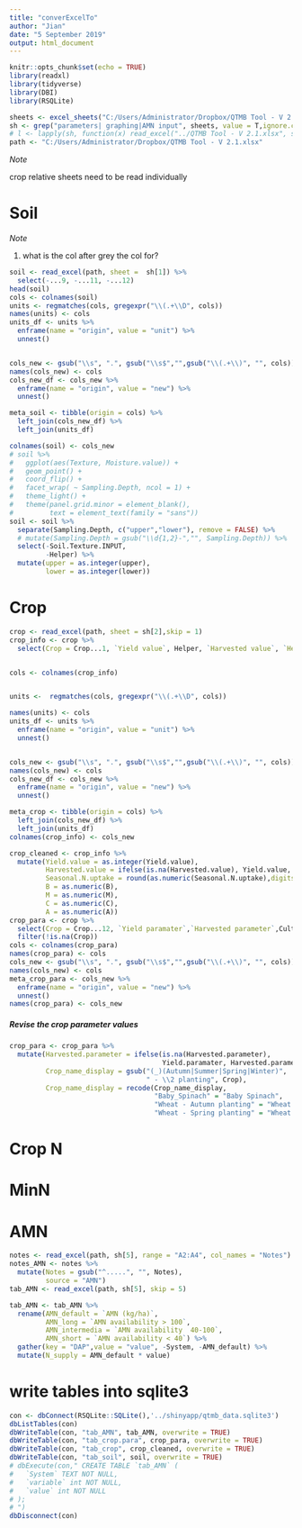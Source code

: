 ```yaml
---
title: "converExcelTo"
author: "Jian"
date: "5 September 2019"
output: html_document
---
```


```r
knitr::opts_chunk$set(echo = TRUE)
library(readxl)
library(tidyverse)
library(DBI)
library(RSQLite)

sheets <- excel_sheets("C:/Users/Administrator/Dropbox/QTMB Tool - V 2.1.xlsx")
sh <- grep("parameters| graphing|AMN input", sheets, value = T,ignore.case = T)
# l <- lapply(sh, function(x) read_excel("../QTMB Tool - V 2.1.xlsx", sheet = x))
path <- "C:/Users/Administrator/Dropbox/QTMB Tool - V 2.1.xlsx"
```
_Note_


crop relative sheets need to be read individually

# Soil

_Note_

1. what is the col after grey the col for? 
```r
soil <- read_excel(path, sheet =  sh[1]) %>% 
  select(-...9, -...11, -...12)
head(soil)
cols <- colnames(soil)
units <- regmatches(cols, gregexpr("\\(.+\\D", cols))
names(units) <- cols
units_df <- units %>% 
  enframe(name = "origin", value = "unit") %>% 
  unnest()


cols_new <- gsub("\\s", ".", gsub("\\s$","",gsub("\\(.+\\)", "", cols)))
names(cols_new) <- cols
cols_new_df <- cols_new %>% 
  enframe(name = "origin", value = "new") %>% 
  unnest()

meta_soil <- tibble(origin = cols) %>% 
  left_join(cols_new_df) %>% 
  left_join(units_df) 

colnames(soil) <- cols_new
# soil %>% 
#   ggplot(aes(Texture, Moisture.value)) +
#   geom_point() + 
#   coord_flip() +
#   facet_wrap( ~ Sampling.Depth, ncol = 1) +
#   theme_light() + 
#   theme(panel.grid.minor = element_blank(),
#         text = element_text(family = "sans"))
soil <- soil %>% 
  separate(Sampling.Depth, c("upper","lower"), remove = FALSE) %>% 
  # mutate(Sampling.Depth = gsub("\\d{1,2}-","", Sampling.Depth)) %>% 
  select(-Soil.Texture.INPUT,
         -Helper) %>% 
  mutate(upper = as.integer(upper),
         lower = as.integer(lower))
```


# Crop


```r
crop <- read_excel(path, sheet = sh[2],skip = 1) 
crop_info <- crop %>% 
  select(Crop = Crop...1, `Yield value`, Helper, `Harvested value`, `Helper 2`, `Seasonal N uptake (kg/ha)`, B, M, C, A)


cols <- colnames(crop_info)


units <-  regmatches(cols, gregexpr("\\(.+\\D", cols))

names(units) <- cols
units_df <- units %>% 
  enframe(name = "origin", value = "unit") %>% 
  unnest()


cols_new <- gsub("\\s", ".", gsub("\\s$","",gsub("\\(.+\\)", "", cols)))
names(cols_new) <- cols
cols_new_df <- cols_new %>% 
  enframe(name = "origin", value = "new") %>% 
  unnest()

meta_crop <- tibble(origin = cols) %>% 
  left_join(cols_new_df) %>% 
  left_join(units_df) 
colnames(crop_info) <- cols_new

crop_cleaned <- crop_info %>% 
  mutate(Yield.value = as.integer(Yield.value),
         Harvested.value = ifelse(is.na(Harvested.value), Yield.value, as.integer(Harvested.value)),
         Seasonal.N.uptake = round(as.numeric(Seasonal.N.uptake),digits = 0),
         B = as.numeric(B),
         M = as.numeric(M),
         C = as.numeric(C),
         A = as.numeric(A)) 
crop_para <- crop %>% 
  select(Crop = Crop...12, `Yield paramater`,`Harvested parameter`,Cultivar) %>% 
  filter(!is.na(Crop))
cols <- colnames(crop_para)
names(crop_para) <- cols
cols_new <- gsub("\\s", ".", gsub("\\s$","",gsub("\\(.+\\)", "", cols)))
names(cols_new) <- cols
meta_crop_para <- cols_new %>% 
  enframe(name = "origin", value = "new") %>% 
  unnest()
names(crop_para) <- cols_new


```

##### Revise the crop parameter values
```r
crop_para <- crop_para %>% 
  mutate(Harvested.parameter = ifelse(is.na(Harvested.parameter),
                                      Yield.paramater, Harvested.parameter),
         Crop_name_display = gsub("(_)(Autumn|Summer|Spring|Winter)",
                                  " - \\2 planting", Crop),
         Crop_name_display = recode(Crop_name_display, 
                                    "Baby_Spinach" = "Baby Spinach",
                                    "Wheat - Autumn planting" = "Wheat - Autumn sown", 
                                    "Wheat - Spring planting" = "Wheat - Spring sown"))  
```

# Crop N


# MinN

# AMN

```r

notes <- read_excel(path, sh[5], range = "A2:A4", col_names = "Notes")
notes_AMN <- notes %>% 
  mutate(Notes = gsub("^.....", "", Notes),
         source = "AMN")
tab_AMN <- read_excel(path, sh[5], skip = 5) 

tab_AMN <- tab_AMN %>% 
  rename(AMN_default = `AMN (kg/ha)`,
         AMN_long = `AMN availability > 100`,
         AMN_intermedia = `AMN availability  40-100`,
         AMN_short = `AMN availability < 40`) %>% 
  gather(key = "DAP",value = "value", -System, -AMN_default) %>% 
  mutate(N_supply = AMN_default * value)

```

# write tables into sqlite3


```r
con <- dbConnect(RSQLite::SQLite(),'../shinyapp/qtmb_data.sqlite3')
dbListTables(con)
dbWriteTable(con, "tab_AMN", tab_AMN, overwrite = TRUE)
dbWriteTable(con, "tab_crop.para", crop_para, overwrite = TRUE)
dbWriteTable(con, "tab_crop", crop_cleaned, overwrite = TRUE)
dbWriteTable(con, "tab_soil", soil, overwrite = TRUE)
# dbExecute(con," CREATE TABLE `tab_AMN` (
#   `System` TEXT NOT NULL,
#   `variable` int NOT NULL,
#   `value` int NOT NULL
# );
# ")
dbDisconnect(con)
```
